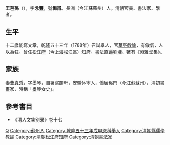 {{明清人物信息框
| 姓名 = 王芑孫
| 原名 = 
| 圖片名稱= 王芑孫.jpg
| 圖片大小 = 200px
| 圖片說明 = 《[[清代學者像傳|清代學者像傳]]》之王芑孫像
| 最高職務 = 松江府知府
| 國家 = 大清
| 籍貫 = [[江蘇|江蘇]][[長洲縣|長洲縣]]
| 族裔 = 漢族
| 字號 = 字念豐，號惕甫
| 諡號 = 
| 出生日期 = [[乾隆|乾隆]]二十年（1755年）
| 出生地點 = [[江苏|江苏]][[長洲縣|長洲縣]]
| 逝世日期 = [[嘉慶|嘉慶]]二十二年（1817年）
| 逝世地點 = [[江苏|江苏]][[長洲縣|長洲縣]]
| 墓葬 = 
| 配偶 =
| 親屬 =
| 出身 = 
* 乾隆五十三年戊申恩科舉人
| 經歷 = 
| 著作 =*《淵雅堂集》
}}

'''王芑孫'''（{{bd|1755年||1817年|catIdx=Wang王}}），字'''念豐'''，號'''惕甫'''。長洲（今江蘇蘇州）人。清朝官員、書法家、學者。

== 生平 ==
十二歲能寫文章，乾隆五十三年（1788年）召試舉人，官[[華亭|華亭]][[教諭|教諭]]，有傲氣，人以為狂。曾任[[松江府|松江府]]（今上海[[松江區|松江區]]）知府。書法直逼[[劉墉|劉墉]]。著有《淵雅堂集》。

== 家族 ==
妻[[曹貞秀|曹貞秀]]，字墨琴，自署寫韻軒，安徽休寧人，僑居吳門（今江蘇蘇州），清初書畫家，時稱「墨琴女史」。

==參考書目==
* 《清人文集别录》卷十七

{{Authority control}}

{{DEFAULTSORT:Wang王}}
[[Category:王姓|Q]]
[[Category:蘇州人|Category:蘇州人]]
[[Category:乾隆五十三年戊申恩科舉人|Category:乾隆五十三年戊申恩科舉人]]
[[Category:清朝縣儒學教諭|Category:清朝縣儒學教諭]]
[[Category:清朝松江府知府|Category:清朝松江府知府]]
[[Category:清朝書法家|Category:清朝書法家]]